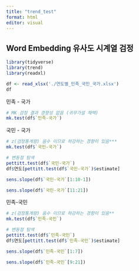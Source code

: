 ```yaml
---
title: "trend_test"
format: html
editor: visual
---
```


## Word Embedding 유사도 시계열 검정

```r
library(tidyverse)
library(trend)
library(readxl)
```

```r
df <- read_xlsx('./연도별_민족_국민_국가.xlsx')
df
```

민족 - 국가

```r
# MK 검정 결과 경향성 없음 (귀무가설 채택)
mk.test(df$`민족-국가`)
```

국민 - 국가

```r
# z(검정통계량) 음수 이므로 하강하는 경향이 있음***
mk.test(df$`국민-국가`) 
```

```r
# 변동점 탐색
pettitt.test(df$`국민-국가`)
df$연도[pettitt.test(df$`국민-국가`)$estimate]
```

```r
sens.slope(df$`국민-국가`[1:10-1])
```

```r
sens.slope(df$`국민-국가`[11:21])
```

민족-국민

```r
# z(검정통계량) 음수 이므로 하강하는 경향이 있음**
mk.test(df$`민족-국민`)
```

```r
# 변동점 탐색
pettitt.test(df$`민족-국민`)
df$연도[pettitt.test(df$`민족-국민`)$estimate]
```

```r
sens.slope(df$`민족-국민`[1:7])
```

```r
sens.slope(df$`민족-국민`[9:21])
```
